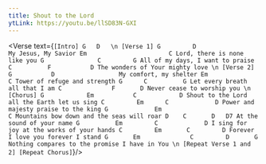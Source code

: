 ```yaml
---
title: Shout to the Lord
ytLink: https://youtu.be/llSD83N-GXI
---
```



<Verse text={`
[Intro]
G   D  
\n
[Verse 1]
G         D                 
My Jesus, My Savior
Em                       C
Lord, there is none like you
G               C         G
All of my days, I want to praise
    C          F           D
The wonders of Your mighty love
\n
[Verse 2]
G           D                 
My comfort, my shelter
Em                  C
Tower of refuge and strength
          G      C          G
Let every breath all that I am
C              F       D
Never cease to worship you
\n
[Chorus]
G            Em           C            D
Shout to the Lord all the Earth let us sing
C         Em      C             D
Power and majesty praise to the king
G             Em                                C
Mountains bow down and the seas will roar
        D    C       D   D7
At the sound of your name
G          Em         C             D
I sing for joy at the works of your hands
C         Em       C         D
Forever I love you forever I stand
G       Em              C         D       G
Nothing compares to the promise I have in You
\n
[Repeat Verse 1 and 2]
[Repeat Chorus]
`}/>
